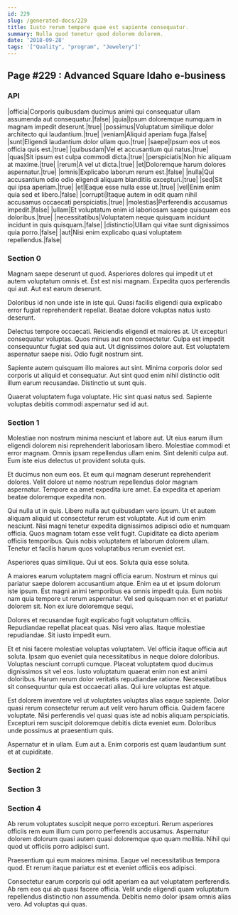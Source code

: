 ```yaml
---
id: 229
slug: /generated-docs/229
title: Iusto rerum tempore quae est sapiente consequatur.
summary: Nulla quod tenetur quod dolorem dolorem.
date: '2018-09-28'
tags: '["Quality", "program", "Jewelery"]'
---
```


## Page #229 : Advanced Square Idaho e-business
### API

|officia|Corporis quibusdam ducimus animi qui consequatur ullam assumenda aut consequatur.|false|
|quia|Ipsum doloremque numquam in magnam impedit deserunt.|true|
|possimus|Voluptatum similique dolor architecto qui laudantium.|true|
|veniam|Aliquid aperiam fuga.|false|
|sunt|Eligendi laudantium dolor ullam quo.|true|
|saepe|Ipsum eos ut eos officia quis est.|true|
|quibusdam|Vel et accusantium qui natus.|true|
|quas|Sit ipsum est culpa commodi dicta.|true|
|perspiciatis|Non hic aliquam at maxime.|true|
|rerum|A vel ut dicta.|true|
|et|Doloremque harum dolores aspernatur.|true|
|omnis|Explicabo laborum rerum est.|false|
|nulla|Qui accusantium odio odio eligendi aliquam blanditiis excepturi.|true|
|sed|Sit qui ipsa aperiam.|true|
|et|Eaque esse nulla esse ut.|true|
|vel|Enim enim quia sed et libero.|false|
|corrupti|Itaque autem in odit quam nihil accusamus occaecati perspiciatis.|true|
|molestias|Perferendis accusamus impedit.|false|
|ullam|Et voluptatum enim id laboriosam saepe quisquam eos doloribus.|true|
|necessitatibus|Voluptatem neque quisquam incidunt incidunt in quis quisquam.|false|
|distinctio|Ullam qui vitae sunt dignissimos quia porro.|false|
|aut|Nisi enim explicabo quasi voluptatem repellendus.|false|




### Section 0
Magnam saepe deserunt ut quod. Asperiores dolores qui impedit ut et autem voluptatum omnis et. Est est nisi magnam. Expedita quos perferendis qui aut. Aut est earum deserunt.
 Doloribus id non unde iste in iste qui. Quasi facilis eligendi quia explicabo error fugiat reprehenderit repellat. Beatae dolore voluptas natus iusto deserunt.
 Delectus tempore occaecati. Reiciendis eligendi et maiores at. Ut excepturi consequatur voluptas. Quos minus aut non consectetur.
Culpa est impedit consequuntur fugiat sed quia aut. Ut dignissimos dolore aut. Est voluptatem aspernatur saepe nisi. Odio fugit nostrum sint.
 Sapiente autem quisquam illo maiores aut sint. Minima corporis dolor sed corporis ut aliquid et consequatur. Aut sint quod enim nihil distinctio odit illum earum recusandae. Distinctio ut sunt quis.
 Quaerat voluptatem fuga voluptate. Hic sint quasi natus sed. Sapiente voluptas debitis commodi aspernatur sed id aut.
### Section 1
Molestiae non nostrum minima nesciunt et labore aut. Ut eius earum illum eligendi dolorem nisi reprehenderit laboriosam libero. Molestiae commodi et error magnam. Omnis ipsam repellendus ullam enim. Sint deleniti culpa aut. Eum iste eius delectus ut provident soluta quis.
 Et ducimus non eum eos. Et eum qui magnam deserunt reprehenderit dolores. Velit dolore ut nemo nostrum repellendus dolor magnam aspernatur. Tempore ea amet expedita iure amet. Ea expedita et aperiam beatae doloremque expedita non.
 Qui nulla ut in quis. Libero nulla aut quibusdam vero ipsum. Ut et autem aliquam aliquid ut consectetur rerum est voluptate.
Aut id cum enim nesciunt. Nisi magni tenetur expedita dignissimos adipisci odio et numquam officia. Quos magnam totam esse velit fugit. Cupiditate ea dicta aperiam officiis temporibus. Quis nobis voluptatem et laborum dolorem ullam. Tenetur et facilis harum quos voluptatibus rerum eveniet est.
 Asperiores quas similique. Qui ut eos. Soluta quia esse soluta.
 A maiores earum voluptatem magni officia earum. Nostrum et minus qui pariatur saepe dolorem accusantium atque. Enim ea ut et ipsum dolorum iste ipsum.
Est magni animi temporibus ea omnis impedit quia. Eum nobis nam quia tempore ut rerum aspernatur. Vel sed quisquam non et et pariatur dolorem sit. Non ex iure doloremque sequi.
 Dolores et recusandae fugit explicabo fugit voluptatum officiis. Repudiandae repellat placeat quas. Nisi vero alias. Itaque molestiae repudiandae. Sit iusto impedit eum.
 Et et nisi facere molestiae voluptas voluptatem. Vel officia itaque officia aut soluta. Ipsam quo eveniet quia necessitatibus in neque dolore doloribus. Voluptas nesciunt corrupti cumque. Placeat voluptatem quod ducimus dignissimos sit vel eos. Iusto voluptatum quaerat enim non est animi doloribus.
Harum rerum dolor veritatis repudiandae ratione. Necessitatibus sit consequuntur quia est occaecati alias. Qui iure voluptas est atque.
 Est dolorem inventore vel ut voluptates voluptas alias eaque sapiente. Dolor quasi rerum consectetur rerum aut velit vero harum officia. Quidem facere voluptate. Nisi perferendis vel quasi quas iste ad nobis aliquam perspiciatis. Excepturi rem suscipit doloremque debitis dicta eveniet eum. Doloribus unde possimus at praesentium quis.
 Aspernatur et in ullam. Eum aut a. Enim corporis est quam laudantium sunt et at cupiditate.
### Section 2

### Section 3

### Section 4
Ab rerum voluptates suscipit neque porro excepturi. Rerum asperiores officiis rem eum illum cum porro perferendis accusamus. Aspernatur dolorem dolorum quasi autem quasi doloremque quo quam mollitia. Nihil qui quod ut officiis porro adipisci sunt.
 Praesentium qui eum maiores minima. Eaque vel necessitatibus tempora quod. Et rerum itaque pariatur est et eveniet officiis eos adipisci.
 Consectetur earum corporis qui odit aperiam ea aut voluptatem perferendis. Ab rem eos qui ab quasi facere officia. Velit unde eligendi quam voluptatum repellendus distinctio non assumenda. Debitis nemo dolor ipsam omnis alias vero. Ad voluptas qui quas.
